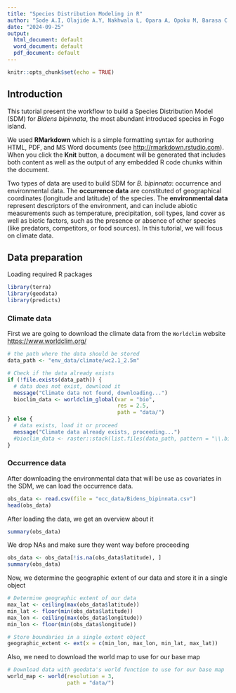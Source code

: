 ```yaml
---
title: "Species Distribution Modeling in R"
author: "Sode A.I, Olajide A.Y, Nakhwala L, Opara A, Opoku M, Barasa C.W"
date: "2024-09-25"
output:
  html_document: default
  word_document: default
  pdf_document: default
---
```


```r
knitr::opts_chunk$set(echo = TRUE)
```

## Introduction

This tutorial present the workflow to build a Species Distribution Model (SDM) for *Bidens bipinnata*, the most abundant introduced species in Fogo island. 

We used **RMarkdown** which is a simple formatting syntax for authoring HTML, PDF, and MS Word documents (see <http://rmarkdown.rstudio.com>). When you click the **Knit** button, a document will be generated that includes both content as well as the output of any embedded R code chunks within the document.

Two types of data are used to build SDM for *B. bipinnata*: occurrence and environmental data. The **occurrence data** are constituted of geographical coordinates (longitude and latitude) of the species. The **environmental data** represent descriptors of the environment, and can include abiotic measurements such as temperature, precipitation, soil types, land cover as well as biotic factors, such as the presence or absence of other species (like predators, competitors, or food sources). In this tutorial, we will focus on climate data.


## Data preparation

Loading required R packages

```r
library(terra)
library(geodata)
library(predicts)
```

### Climate data

First we are going to download the climate data from the `Worldclim` website <https://www.worldclim.org/>


```r
# the path where the data should be stored
data_path <- "env_data/climate/wc2.1_2.5m" 

# Check if the data already exists
if (!file.exists(data_path)) {
  # data does not exist, download it
  message("Climate data not found, downloading...")
  bioclim_data <- worldclim_global(var = "bio",
                                   res = 2.5,
                                   path = "data/")
} else {
  # data exists, load it or proceed
  message("Climate data already exists, proceeding...")
  #bioclim_data <- raster::stack(list.files(data_path, pattern = "\\.bil$", full.names = TRUE))
}
```

### Occurrence data

After downloading the environmental data that will be use as covariates in the SDM, we can load the occurrence data.

```r
obs_data <- read.csv(file = "occ_data/Bidens_bipinnata.csv")
head(obs_data)
```

After loading the data, we get an overview about it
```r
summary(obs_data)
```

We drop NAs and make sure they went way before proceeding

```r
obs_data <- obs_data[!is.na(obs_data$latitude), ]
summary(obs_data)
```

Now, we determine the geographic extent of our data and store it in a single object

```r
# Determine geographic extent of our data
max_lat <- ceiling(max(obs_data$latitude))
min_lat <- floor(min(obs_data$latitude))
max_lon <- ceiling(max(obs_data$longitude))
min_lon <- floor(min(obs_data$longitude))

# Store boundaries in a single extent object
geographic_extent <- ext(x = c(min_lon, max_lon, min_lat, max_lat))
```

Also, we need to download the world map to use for our base map
```r
# Download data with geodata's world function to use for our base map
world_map <- world(resolution = 3,
                   path = "data/")

```

